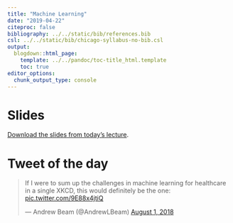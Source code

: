```yaml
---
title: "Machine Learning"
date: "2019-04-22"
citeproc: false
bibliography: ../../static/bib/references.bib
csl: ../../static/bib/chicago-syllabus-no-bib.csl
output:
  blogdown::html_page:
    template: ../../pandoc/toc-title_html.template
    toc: true
editor_options: 
  chunk_output_type: console
---
```


# Slides

[Download the slides from today's lecture]().

# Tweet of the day

<blockquote class="twitter-tweet" data-lang="en"><p lang="en" dir="ltr">If I were to sum up the challenges in machine learning for healthcare in a single XKCD, this would definitely be the one: <a href="https://t.co/9E88x4jtiQ">pic.twitter.com/9E88x4jtiQ</a></p>&mdash; Andrew Beam (@AndrewLBeam) <a href="https://twitter.com/AndrewLBeam/status/1024467299145793536?ref_src=twsrc%5Etfw">August 1, 2018</a></blockquote>
<script async src="https://platform.twitter.com/widgets.js" charset="utf-8"></script>

